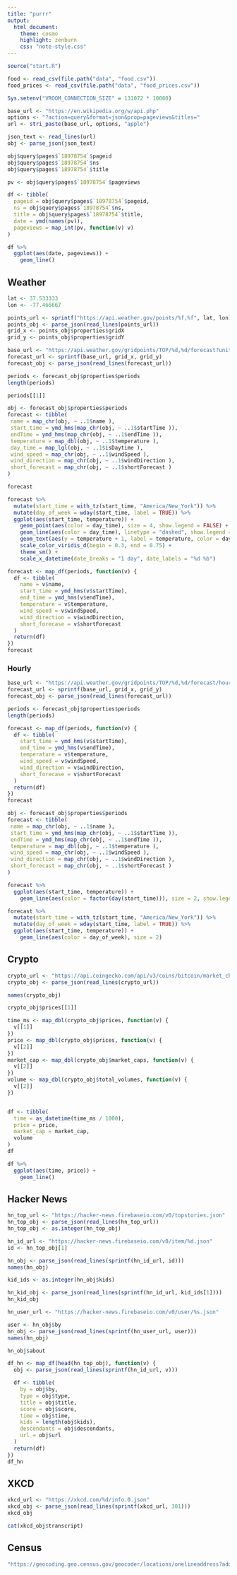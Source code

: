 ```yaml
---
title: "purrr"
output:
  html_document:
    theme: cosmo
    highlight: zenburn
    css: "note-style.css"
---
```


```r
source("start.R")

food <- read_csv(file.path("data", "food.csv"))
food_prices <- read_csv(file.path("data", "food_prices.csv"))

Sys.setenv("VROOM_CONNECTION_SIZE" = 131072 * 10000)
```

```r
base_url <- "https://en.wikipedia.org/w/api.php"
options <- "?action=query&format=json&prop=pageviews&titles="
url <- stri_paste(base_url, options, "apple")

json_text <- read_lines(url)
obj <- parse_json(json_text)
```

```r
obj$query$pages$`18978754`$pageid
obj$query$pages$`18978754`$ns
obj$query$pages$`18978754`$title
```

```r
pv <- obj$query$pages$`18978754`$pageviews

df <- tibble(
  pageid = obj$query$pages$`18978754`$pageid,
  ns = obj$query$pages$`18978754`$ns,
  title = obj$query$pages$`18978754`$title,
  date = ymd(names(pv)),
  pageviews = map_int(pv, function(v) v)
)

df %>%
  ggplot(aes(date, pageviews)) +
    geom_line()
```

## Weather



```r
lat <- 37.533333 
lon <- -77.466667 

points_url <- sprintf("https://api.weather.gov/points/%f,%f", lat, lon)
points_obj <- parse_json(read_lines(points_url))
grid_x <- points_obj$properties$gridX
grid_y <- points_obj$properties$gridY
```


```r
base_url <- "https://api.weather.gov/gridpoints/TOP/%d,%d/forecast?units=si"
forecast_url <- sprintf(base_url, grid_x, grid_y)
forecast_obj <- parse_json(read_lines(forecast_url))
```

```r
periods <- forecast_obj$properties$periods
length(periods)
```

```r
periods[[1]]
```



```r
obj <- forecast_obj$properties$periods
forecast <- tibble(
 name = map_chr(obj, ~ ..1$name ),
 start_time = ymd_hms(map_chr(obj, ~ ..1$startTime )),
 endTime = ymd_hms(map_chr(obj, ~ ..1$endTime )),
 temperature = map_dbl(obj, ~ ..1$temperature ),
 day_time = map_lgl(obj, ~ ..1$isDaytime ),
 wind_speed = map_chr(obj, ~ ..1$windSpeed ),
 wind_direction = map_chr(obj, ~ ..1$windDirection ),
 short_forecast = map_chr(obj, ~ ..1$shortForecast )
)

forecast
```

```r
forecast %>%
  mutate(start_time = with_tz(start_time, "America/New_York")) %>%
  mutate(day_of_week = wday(start_time, label = TRUE)) %>%
  ggplot(aes(start_time, temperature)) +
    geom_point(aes(color = day_time), size = 4, show.legend = FALSE) +
    geom_line(aes(color = day_time), linetype = "dashed", show.legend = FALSE) +
    geom_text(aes(y = temperature + 1, label = temperature, color = day_time), show.legend = FALSE) +
    scale_color_viridis_d(begin = 0.3, end = 0.75) +
    theme_sm() +
    scale_x_datetime(date_breaks = "1 day", date_labels = "%d %b")
```


```r
forecast <- map_df(periods, function(v) {
  df <- tibble(
    name = v$name,
    start_time = ymd_hms(v$startTime),
    end_time = ymd_hms(v$endTime),
    temperature = v$temperature,
    wind_speed = v$windSpeed,
    wind_direction = v$windDirection,
    short_forecase = v$shortForecast  
  )
  return(df)
})
forecast
```

### Hourly

```r
base_url <- "https://api.weather.gov/gridpoints/TOP/%d,%d/forecast/hourly?units=si"
forecast_url <- sprintf(base_url, grid_x, grid_y)
forecast_obj <- parse_json(read_lines(forecast_url))
```

```r
periods <- forecast_obj$properties$periods
length(periods)
```

```r
forecast <- map_df(periods, function(v) {
  df <- tibble(
    start_time = ymd_hms(v$startTime),
    end_time = ymd_hms(v$endTime),
    temperature = v$temperature,
    wind_speed = v$windSpeed,
    wind_direction = v$windDirection,
    short_forecase = v$shortForecast  
  )
  return(df)
})
forecast
```

```r
obj <- forecast_obj$properties$periods
forecast <- tibble(
 name = map_chr(obj, ~ ..1$name ),
 start_time = ymd_hms(map_chr(obj, ~ ..1$startTime )),
 endTime = ymd_hms(map_chr(obj, ~ ..1$endTime )),
 temperature = map_dbl(obj, ~ ..1$temperature ),
 wind_speed = map_chr(obj, ~ ..1$windSpeed ),
 wind_direction = map_chr(obj, ~ ..1$windDirection ),
 short_forecast = map_chr(obj, ~ ..1$shortForecast )
)
```


```r
forecast %>%
  ggplot(aes(start_time, temperature)) +
    geom_line(aes(color = factor(day(start_time))), size = 2, show.legend = FALSE)
```

```r
forecast %>%
  mutate(start_time = with_tz(start_time, "America/New_York")) %>%
  mutate(day_of_week = wday(start_time, label = TRUE)) %>%
  ggplot(aes(start_time, temperature)) +
    geom_line(aes(color = day_of_week), size = 2)
```


## Crypto

```r
crypto_url <- "https://api.coingecko.com/api/v3/coins/bitcoin/market_chart?vs_currency=usd&days=30"
crypto_obj <- parse_json(read_lines(crypto_url))
```

```r
names(crypto_obj)
```


```r
crypto_obj$prices[[1]]
```


```r
time_ms <- map_dbl(crypto_obj$prices, function(v) {
  v[[1]]
})
price <- map_dbl(crypto_obj$prices, function(v) {
  v[[2]]
})
market_cap <- map_dbl(crypto_obj$market_caps, function(v) {
  v[[2]]
})
volume <- map_dbl(crypto_obj$total_volumes, function(v) {
  v[[2]]
})


df <- tibble(
  time = as_datetime(time_ms / 1000),
  price = price,
  market_cap = market_cap,
  volume
)
df
```

```r
df %>%
  ggplot(aes(time, price)) +
    geom_line()
```

## Hacker News

```r
hn_top_url <- "https://hacker-news.firebaseio.com/v0/topstories.json"
hn_top_obj <- parse_json(read_lines(hn_top_url))
hn_top_obj <- as.integer(hn_top_obj)
```

```r
hn_id_url <- "https://hacker-news.firebaseio.com/v0/item/%d.json"
id <- hn_top_obj[1]

hn_obj <- parse_json(read_lines(sprintf(hn_id_url, id)))
names(hn_obj)
```

```r
kid_ids <- as.integer(hn_obj$kids)
```

```r
hn_kid_obj <- parse_json(read_lines(sprintf(hn_id_url, kid_ids[1])))
hn_kid_obj
```

```r
hn_user_url <- "https://hacker-news.firebaseio.com/v0/user/%s.json"

user <- hn_obj$by
hn_obj <- parse_json(read_lines(sprintf(hn_user_url, user)))
names(hn_obj)
```

```r
hn_obj$about
```


```r
df_hn <- map_df(head(hn_top_obj), function(v) {
  obj <- parse_json(read_lines(sprintf(hn_id_url, v)))

  df <- tibble(
    by = obj$by,
    type = obj$type,
    title = obj$title,
    score = obj$score,
    time = obj$time,
    kids = length(obj$kids),
    descendants = obj$descendants,
    url = obj$url
  )
  return(df)
})
df_hn
```

## XKCD

```r
xkcd_url <- "https://xkcd.com/%d/info.0.json"
xkcd_obj <- parse_json(read_lines(sprintf(xkcd_url, 301)))
xkcd_obj
```

```r
cat(xkcd_obj$transcript)
```

## Census

```r
"https://geocoding.geo.census.gov/geocoder/locations/onelineaddress?address=8+N+Rowland,Richmond,VA&benchmark=2020&format=json"
```




